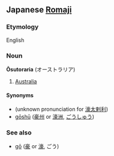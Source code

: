==Japanese [[Romaji]]==
===Etymology===
English

===Noun===
'''Ōsutoraria''' (オーストラリア)

# [[Australia]]

====Synonyms====
*(unknown pronunciation for [[濠太剌利]])
*[[gōshū]] ([[豪州]] or [[濠洲]], [[ごうしゅう]])

===See also===
*[[gō]] ([[豪]] or [[濠]], ごう)